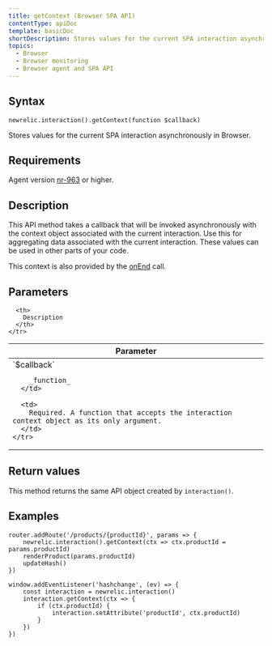 ```yaml
---
title: getContext (Browser SPA API)
contentType: apiDoc
template: basicDoc
shortDescription: Stores values for the current SPA interaction asynchronously in Browser.
topics:
  - Browser
  - Browser monitoring
  - Browser agent and SPA API
---
```


## Syntax

```
newrelic.interaction().getContext(function $callback)
```

Stores values for the current SPA interaction asynchronously in Browser.

## Requirements

Agent version [nr-963](https://docs.newrelic.com/docs/release-notes/new-relic-browser-release-notes/browser-agent-release-notes) or higher.

## Description

This API method takes a callback that will be invoked asynchronously with the context object associated with the current interaction. Use this for aggregating data associated with the current interaction. These values can be used in other parts of your code.

This context is also provided by the [onEnd](/docs/browser/new-relic-browser/browser-agent-spa-api/spa-on-end) call.

## Parameters

<Table>
  <thead>
    <tr>
      <th width="25%">
        Parameter
      </th>

      <th>
        Description
      </th>
    </tr>
  </thead>

  <tbody>
    <tr>
      <td>
        `$callback`

        _function_
      </td>

      <td>
        Required. A function that accepts the interaction context object as its only argument.
      </td>
    </tr>
  </tbody>
</Table>

## Return values

This method returns the same API object created by `interaction()`.

## Examples

```
router.addRoute('/products/{productId}', params => {
    newrelic.interaction().getContext(ctx => ctx.productId = params.productId)
    renderProduct(params.productId)
    updateHash()
})

window.addEventListener('hashchange', (ev) => {
    const interaction = newrelic.interaction()
    interaction.getContext(ctx => {
        if (ctx.productId) {
            interaction.setAttribute('productId', ctx.productId)
        }
    })
})
```
